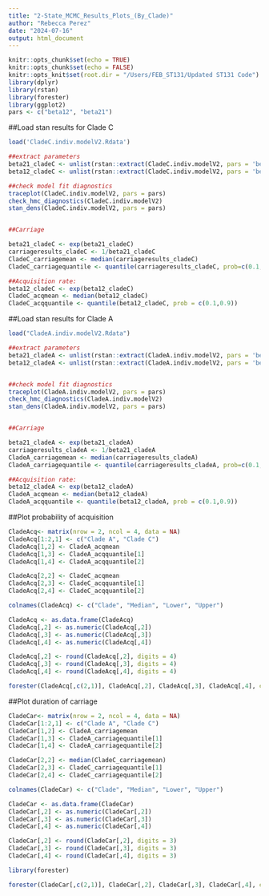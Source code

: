 ```yaml
---
title: "2-State_MCMC_Results_Plots_(By_Clade)"
author: "Rebecca Perez"
date: "2024-07-16"
output: html_document
---
```


```r
knitr::opts_chunk$set(echo = TRUE)
knitr::opts_chunk$set(echo = FALSE)
knitr::opts_knit$set(root.dir = "/Users/FEB_ST131/Updated ST131 Code")
library(dplyr)
library(rstan)
library(forester)
library(ggplot2)
pars <- c("beta12", "beta21")
```

##Load stan results for Clade C 
```r
load('CladeC.indiv.modelV2.Rdata')

##extract parameters 
beta21_cladeC <- unlist(rstan::extract(CladeC.indiv.modelV2, pars = 'beta21'))
beta12_cladeC <- unlist(rstan::extract(CladeC.indiv.modelV2, pars = 'beta12'))

##check model fit diagnostics 
traceplot(CladeC.indiv.modelV2, pars = pars)
check_hmc_diagnostics(CladeC.indiv.modelV2) 
stan_dens(CladeC.indiv.modelV2, pars = pars)


##Carriage 

beta21_cladeC <- exp(beta21_cladeC)
carriageresults_cladeC <- 1/beta21_cladeC
CladeC_carriagemean <- median(carriageresults_cladeC)
CladeC_carriagequantile <- quantile(carriageresults_cladeC, prob=c(0.1,0.9))

##Acquisition rate:
beta12_cladeC <- exp(beta12_cladeC)
CladeC_acqmean <- median(beta12_cladeC)
CladeC_acqquantile <- quantile(beta12_cladeC, prob = c(0.1,0.9))


```

##Load stan results for Clade A 
```r
load("CladeA.indiv.modelV2.Rdata")

##extract parameters 
beta21_cladeA <- unlist(rstan::extract(CladeA.indiv.modelV2, pars = 'beta21'))
beta12_cladeA <- unlist(rstan::extract(CladeA.indiv.modelV2, pars = 'beta12'))


##check model fit diagnostics 
traceplot(CladeA.indiv.modelV2, pars = pars)
check_hmc_diagnostics(CladeA.indiv.modelV2) 
stan_dens(CladeA.indiv.modelV2, pars = pars)


##Carriage 

beta21_cladeA <- exp(beta21_cladeA)
carriageresults_cladeA <- 1/beta21_cladeA
CladeA_carriagemean <- median(carriageresults_cladeA)
CladeA_carriagequantile <- quantile(carriageresults_cladeA, prob=c(0.1,0.9))

##Acquisition rate:
beta12_cladeA <- exp(beta12_cladeA)
CladeA_acqmean <- median(beta12_cladeA)
CladeA_acqquantile <- quantile(beta12_cladeA, prob = c(0.1,0.9))


```

##Plot probability of acquisition 
```r
CladeAcq<- matrix(nrow = 2, ncol = 4, data = NA)
CladeAcq[1:2,1] <- c("Clade A", "Clade C")
CladeAcq[1,2] <- CladeA_acqmean
CladeAcq[1,3] <- CladeA_acqquantile[1]
CladeAcq[1,4] <- CladeA_acqquantile[2]

CladeAcq[2,2] <- CladeC_acqmean
CladeAcq[2,3] <- CladeC_acqquantile[1]
CladeAcq[2,4] <- CladeC_acqquantile[2]

colnames(CladeAcq) <- c("Clade", "Median", "Lower", "Upper")

CladeAcq <- as.data.frame(CladeAcq)
CladeAcq[,2] <- as.numeric(CladeAcq[,2])
CladeAcq[,3] <- as.numeric(CladeAcq[,3])
CladeAcq[,4] <- as.numeric(CladeAcq[,4])

CladeAcq[,2] <- round(CladeAcq[,2], digits = 4)
CladeAcq[,3] <- round(CladeAcq[,3], digits = 4)
CladeAcq[,4] <- round(CladeAcq[,4], digits = 4)

forester(CladeAcq[,c(2,1)], CladeAcq[,2], CladeAcq[,3], CladeAcq[,4], ci_sep = " - ", null_line_at = 0, estimate_precision = 4, estimate_col_name = "Median Probability of Acquisition [80% CrI]", file_path = "/Users/lynnperez/Downloads/V3_Clade_Acq_Forest_Plot.png", nudge_width = -0.5, font_family = "Arial", x_scale_linear=TRUE, xlim = c(0.000, 0.01), xbreaks = seq(0.000, 0.01, by = 0.005), stripe_colour = "white", point_sizes = 2)


```

##Plot duration of carriage 

```r

CladeCar<- matrix(nrow = 2, ncol = 4, data = NA)
CladeCar[1:2,1] <- c("Clade A", "Clade C")
CladeCar[1,2] <- CladeA_carriagemean
CladeCar[1,3] <- CladeA_carriagequantile[1]
CladeCar[1,4] <- CladeA_carriagequantile[2]

CladeCar[2,2] <- median(CladeC_carriagemean)
CladeCar[2,3] <- CladeC_carriagequantile[1]
CladeCar[2,4] <- CladeC_carriagequantile[2]

colnames(CladeCar) <- c("Clade", "Median", "Lower", "Upper")

CladeCar <- as.data.frame(CladeCar)
CladeCar[,2] <- as.numeric(CladeCar[,2])
CladeCar[,3] <- as.numeric(CladeCar[,3])
CladeCar[,4] <- as.numeric(CladeCar[,4])

CladeCar[,2] <- round(CladeCar[,2], digits = 3)
CladeCar[,3] <- round(CladeCar[,3], digits = 3)
CladeCar[,4] <- round(CladeCar[,4], digits = 3)

library(forester)

forester(CladeCar[,c(2,1)], CladeCar[,2], CladeCar[,3], CladeCar[,4], ci_sep = " - ", null_line_at = 0, estimate_precision = 2, estimate_col_name = "Median Carriage Duration [80% CrI]", file_path = "/Users/lynnperez/Downloads/V3_Clade_Carriage_Forest_Plot.png", nudge_width = -0.5, font_family = "Arial", x_scale_linear=TRUE, stripe_colour = "white", point_sizes = 2)

```

